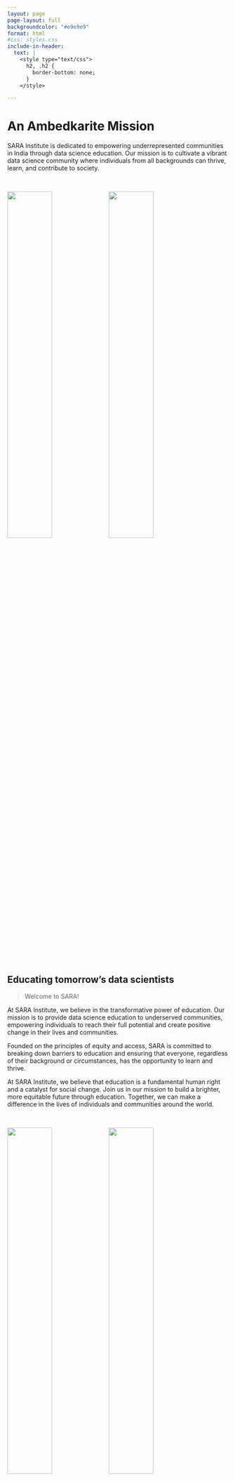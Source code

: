 ```yaml
---
layout: page
page-layout: full
backgroundcolor: "#e9e9e9"
format: html
#css: styles.css
include-in-header: 
  text: |
    <style type="text/css">
      h2, .h2 {
        border-bottom: none;
      }
    </style>

---
```


# An Ambedkarite Mission

[SARA Institute is dedicated to empowering underrepresented communities in India through data science education. Our mission is to cultivate a vibrant data science community where individuals from all backgrounds can thrive, learn, and contribute to society.]{.p-mission}

<br>

::: {.col}
::: {.card}

![](images/visit-rj.jpg){width=45%}
![](images/visit-hr.jpg){width=45%}

## Educating tomorrow's data scientists

> Welcome to SARA!

At SARA Institute, we believe in the transformative power of education. Our mission is to provide data science education to underserved communities, empowering individuals to reach their full potential and create positive change in their lives and communities.

Founded on the principles of equity and access, SARA is committed to breaking down barriers to education and ensuring that everyone, regardless of their background or circumstances, has the opportunity to learn and thrive.

At SARA Institute, we believe that education is a fundamental human right and a catalyst for social change. Join us in our mission to build a brighter, more equitable future through education. Together, we can make a difference in the lives of individuals and communities around the world.

:::
:::

<br>

::: {.col}
::: {.card}

![](images/founders_sara.jpg){width=45%}
![](images/koli-family.jpg){width=45%}

## Who we are

Dr. Ajay Koli and Dr. Kiran Koli founded the Sara Education Trust (Registered). On 5 April 2023, they started Savitribai Ramabai Institute of Data Science (SARA Institute). SARA offers completely free education for all students. We teach data science, computer skills, English language, and research methodologies.

Before starting SARA, both Ajay and Kiran were full-time Assistant Professor in different private universities. Now, they run SARA Institute only. Currently, they live in Sonipat in a rented house. Recently, they also became parents of a beautiful daughter. They are very thankful to the Ambedkar Educational Society, Sonipat for giving permission to conduct the SARA classes in the Ambedkar Bhawan, Sonipat.

:::
:::

<br>